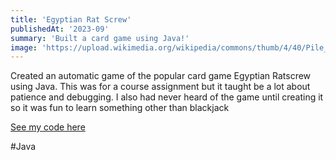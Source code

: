 ```yaml
---
title: 'Egyptian Rat Screw'
publishedAt: '2023-09'
summary: 'Built a card game using Java!'
image: 'https://upload.wikimedia.org/wikipedia/commons/thumb/4/40/Pile_of_playing_cards.jpg/1200px-Pile_of_playing_cards.jpg'
---
```


Created an automatic game of the popular card game Egyptian Ratscrew using Java. This was for a course assignment but it taught be a lot about patience and debugging.
I also had never heard of the game until creating it so it was fun to learn something other than blackjack

[See my code here](https://github.com/MaggieHillebrecht/Egyptian-Ratscrew)

#Java